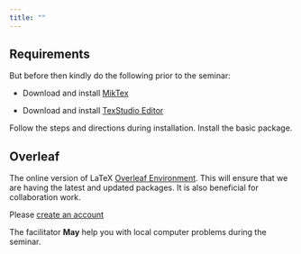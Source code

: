 ```yaml
---
title: ""
---
```


## Requirements

But before then kindly do the following prior to the seminar:

-   Download and install [MikTex](https://miktex.org/download)

-   Download and install [TexStudio Editor](https://www.texstudio.org/)

::: callout-important
Follow the steps and directions during installation. Install the basic package.
:::

## Overleaf

The online version of LaTeX [Overleaf Environment](https://www.overleaf.com/). This will ensure that we are having the latest and updated packages. It is also beneficial for collaboration work.

Please [create an account](https://www.overleaf.com/)

::: callout-tip
The facilitator **May** help you with local computer problems during the seminar.
:::
